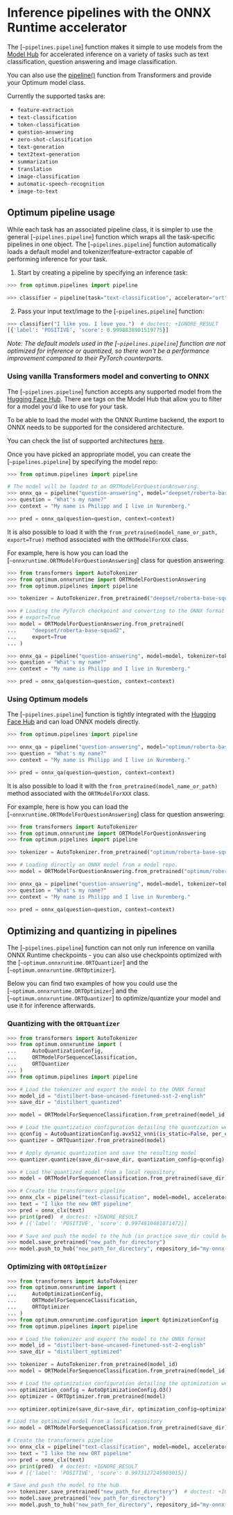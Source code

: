 # Inference pipelines with the ONNX Runtime accelerator

The [`~pipelines.pipeline`] function makes it simple to use models from the [Model Hub](https://huggingface.co/models)
for accelerated inference on a variety of tasks such as text classification, question answering and image classification.

<Tip>

You can also use the
[pipeline()](https://huggingface.co/docs/transformers/main/en/main_classes/pipelines#pipelines) function from
Transformers and provide your Optimum model class.

</Tip>

Currently the supported tasks are:

* `feature-extraction`
* `text-classification`
* `token-classification`
* `question-answering`
* `zero-shot-classification`
* `text-generation`
* `text2text-generation`
* `summarization`
* `translation`
* `image-classification`
* `automatic-speech-recognition`
* `image-to-text`

## Optimum pipeline usage

While each task has an associated pipeline class, it is simpler to use the general [`~pipelines.pipeline`] function which wraps all the task-specific pipelines in one object.
The [`~pipelines.pipeline`] function automatically loads a default model and tokenizer/feature-extractor capable of performing inference for your task.

1. Start by creating a pipeline by specifying an inference task:

```python
>>> from optimum.pipelines import pipeline

>>> classifier = pipeline(task="text-classification", accelerator="ort")
```

2. Pass your input text/image to the [`~pipelines.pipeline`] function:

```python
>>> classifier("I like you. I love you.")  # doctest: +IGNORE_RESULT
[{'label': 'POSITIVE', 'score': 0.9998838901519775}]
```

_Note: The default models used in the [`~pipelines.pipeline`] function are not optimized for inference or quantized, so there won't be a performance improvement compared to their PyTorch counterparts._

### Using vanilla Transformers model and converting to ONNX

The [`~pipelines.pipeline`] function accepts any supported model from the [Hugging Face Hub](https://huggingface.co/models).
There are tags on the Model Hub that allow you to filter for a model you'd like to use for your task.

<Tip>

To be able to load the model with the ONNX Runtime backend, the export to ONNX needs to be supported for the considered architecture.

You can check the list of supported architectures
[here](/exporters/onnx/overview#overview).

</Tip>

Once you have picked an appropriate model, you can create the [`~pipelines.pipeline`] by specifying the model repo:

```python
>>> from optimum.pipelines import pipeline

# The model will be loaded to an ORTModelForQuestionAnswering.
>>> onnx_qa = pipeline("question-answering", model="deepset/roberta-base-squad2", accelerator="ort")
>>> question = "What's my name?"
>>> context = "My name is Philipp and I live in Nuremberg."

>>> pred = onnx_qa(question=question, context=context)
```

It is also possible to load it with the `from_pretrained(model_name_or_path, export=True)`
method associated with the `ORTModelForXXX` class.

For example, here is how you can load the [`~onnxruntime.ORTModelForQuestionAnswering`] class for question answering:

```python
>>> from transformers import AutoTokenizer
>>> from optimum.onnxruntime import ORTModelForQuestionAnswering
>>> from optimum.pipelines import pipeline

>>> tokenizer = AutoTokenizer.from_pretrained("deepset/roberta-base-squad2")

>>> # Loading the PyTorch checkpoint and converting to the ONNX format by providing
>>> # export=True
>>> model = ORTModelForQuestionAnswering.from_pretrained(
...     "deepset/roberta-base-squad2",
...     export=True
... )

>>> onnx_qa = pipeline("question-answering", model=model, tokenizer=tokenizer, accelerator="ort")
>>> question = "What's my name?"
>>> context = "My name is Philipp and I live in Nuremberg."

>>> pred = onnx_qa(question=question, context=context)
```

### Using Optimum models

The [`~pipelines.pipeline`] function is tightly integrated with the [Hugging Face Hub](https://huggingface.co/models) and can load ONNX models directly.

```python
>>> from optimum.pipelines import pipeline

>>> onnx_qa = pipeline("question-answering", model="optimum/roberta-base-squad2", accelerator="ort")
>>> question = "What's my name?"
>>> context = "My name is Philipp and I live in Nuremberg."

>>> pred = onnx_qa(question=question, context=context)
```

It is also possible to load it with the `from_pretrained(model_name_or_path)`
method associated with the `ORTModelForXXX` class.

For example, here is how you can load the [`~onnxruntime.ORTModelForQuestionAnswering`] class for question answering:

```python
>>> from transformers import AutoTokenizer
>>> from optimum.onnxruntime import ORTModelForQuestionAnswering
>>> from optimum.pipelines import pipeline

>>> tokenizer = AutoTokenizer.from_pretrained("optimum/roberta-base-squad2")

>>> # Loading directly an ONNX model from a model repo.
>>> model = ORTModelForQuestionAnswering.from_pretrained("optimum/roberta-base-squad2")

>>> onnx_qa = pipeline("question-answering", model=model, tokenizer=tokenizer, accelerator="ort")
>>> question = "What's my name?"
>>> context = "My name is Philipp and I live in Nuremberg."

>>> pred = onnx_qa(question=question, context=context)
```


## Optimizing and quantizing in pipelines

The [`~pipelines.pipeline`] function can not only run inference on vanilla ONNX Runtime checkpoints - you can also use
checkpoints optimized with the [`~optimum.onnxruntime.ORTQuantizer`] and the [`~optimum.onnxruntime.ORTOptimizer`].

Below you can find two examples of how you could use the [`~optimum.onnxruntime.ORTOptimizer`] and the
[`~optimum.onnxruntime.ORTQuantizer`] to optimize/quantize your model and use it for inference afterwards.

### Quantizing with the `ORTQuantizer`

```python
>>> from transformers import AutoTokenizer
>>> from optimum.onnxruntime import (
...     AutoQuantizationConfig,
...     ORTModelForSequenceClassification,
...     ORTQuantizer
... )
>>> from optimum.pipelines import pipeline

>>> # Load the tokenizer and export the model to the ONNX format
>>> model_id = "distilbert-base-uncased-finetuned-sst-2-english"
>>> save_dir = "distilbert_quantized"

>>> model = ORTModelForSequenceClassification.from_pretrained(model_id, export=True)

>>> # Load the quantization configuration detailing the quantization we wish to apply
>>> qconfig = AutoQuantizationConfig.avx512_vnni(is_static=False, per_channel=True)
>>> quantizer = ORTQuantizer.from_pretrained(model)

>>> # Apply dynamic quantization and save the resulting model
>>> quantizer.quantize(save_dir=save_dir, quantization_config=qconfig)  # doctest: +IGNORE_RESULT

>>> # Load the quantized model from a local repository
>>> model = ORTModelForSequenceClassification.from_pretrained(save_dir)

>>> # Create the transformers pipeline
>>> onnx_clx = pipeline("text-classification", model=model, accelerator="ort")
>>> text = "I like the new ORT pipeline"
>>> pred = onnx_clx(text)
>>> print(pred)  # doctest: +IGNORE_RESULT
>>> # [{'label': 'POSITIVE', 'score': 0.9974810481071472}]

>>> # Save and push the model to the hub (in practice save_dir could be used here instead)
>>> model.save_pretrained("new_path_for_directory")
>>> model.push_to_hub("new_path_for_directory", repository_id="my-onnx-repo", use_auth_token=True)  # doctest: +SKIP
```

### Optimizing with `ORTOptimizer`

```python
>>> from transformers import AutoTokenizer
>>> from optimum.onnxruntime import (
...     AutoOptimizationConfig,
...     ORTModelForSequenceClassification,
...     ORTOptimizer
... )
>>> from optimum.onnxruntime.configuration import OptimizationConfig
>>> from optimum.pipelines import pipeline

>>> # Load the tokenizer and export the model to the ONNX format
>>> model_id = "distilbert-base-uncased-finetuned-sst-2-english"
>>> save_dir = "distilbert_optimized"

>>> tokenizer = AutoTokenizer.from_pretrained(model_id)
>>> model = ORTModelForSequenceClassification.from_pretrained(model_id, export=True)

>>> # Load the optimization configuration detailing the optimization we wish to apply
>>> optimization_config = AutoOptimizationConfig.O3()
>>> optimizer = ORTOptimizer.from_pretrained(model)

>>> optimizer.optimize(save_dir=save_dir, optimization_config=optimization_config)  # doctest: +IGNORE_RESULT

# Load the optimized model from a local repository
>>> model = ORTModelForSequenceClassification.from_pretrained(save_dir)

# Create the transformers pipeline
>>> onnx_clx = pipeline("text-classification", model=model, accelerator="ort")
>>> text = "I like the new ORT pipeline"
>>> pred = onnx_clx(text)
>>> print(pred)  # doctest: +IGNORE_RESULT
>>> # [{'label': 'POSITIVE', 'score': 0.9973127245903015}]

# Save and push the model to the hub
>>> tokenizer.save_pretrained("new_path_for_directory")  # doctest: +IGNORE_RESULT
>>> model.save_pretrained("new_path_for_directory")
>>> model.push_to_hub("new_path_for_directory", repository_id="my-onnx-repo", use_auth_token=True)  # doctest: +SKIP
```
